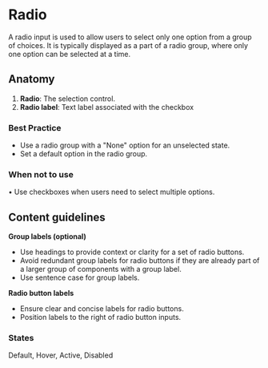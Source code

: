 

<Meta of={RadioStories} />

# Radio

A radio input is used to allow users to select only one option from a group of choices. It is typically displayed as a part of a radio group, where only one option can be selected at a time.


## Anatomy

1. **Radio**: The selection control.
2. **Radio label**: Text label associated with the checkbox

### Best Practice

- Use a radio group with a "None" option for an unselected state.
- Set a default option in the radio group.

### When not to use

• Use checkboxes when users need to select multiple options.

## Content guidelines

**Group labels (optional)**

- Use headings to provide context or clarity for a set of radio buttons.
- Avoid redundant group labels for radio buttons if they are already part of a larger group of components with a group label.
- Use sentence case for group labels.

**Radio button labels**

- Ensure clear and concise labels for radio buttons.
- Position labels to the right of radio button inputs.

### States

Default, Hover, Active, Disabled
